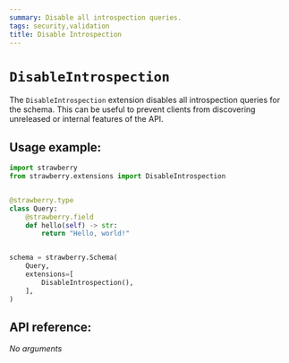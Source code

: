 ```yaml
---
summary: Disable all introspection queries.
tags: security,validation
title: Disable Introspection
---
```


# `DisableIntrospection`

The `DisableIntrospection` extension disables all introspection queries for the
schema. This can be useful to prevent clients from discovering unreleased or
internal features of the API.

## Usage example:

```python
import strawberry
from strawberry.extensions import DisableIntrospection


@strawberry.type
class Query:
    @strawberry.field
    def hello(self) -> str:
        return "Hello, world!"


schema = strawberry.Schema(
    Query,
    extensions=[
        DisableIntrospection(),
    ],
)
```

## API reference:

*No arguments*